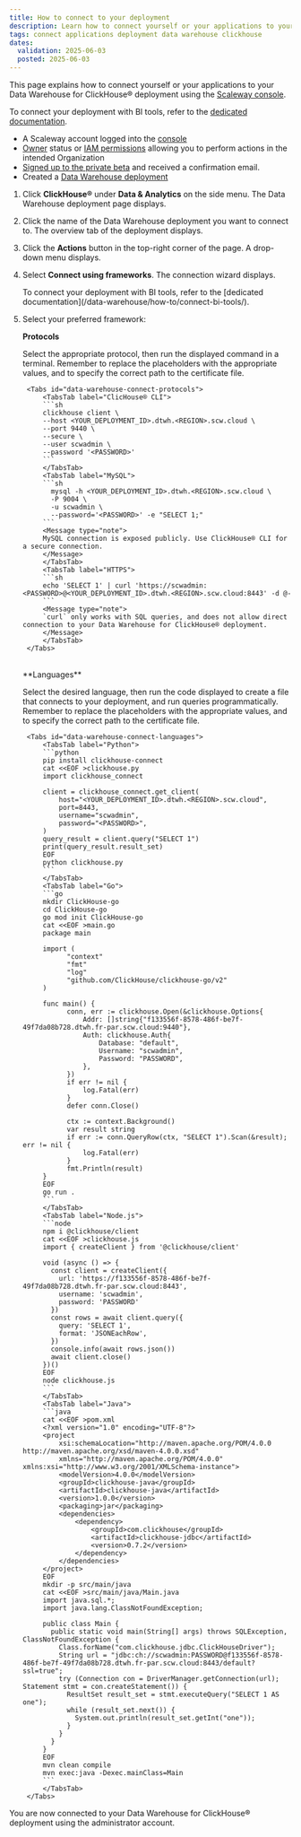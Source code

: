 ```yaml
---
title: How to connect to your deployment
description: Learn how to connect yourself or your applications to your Scaleway Data Warehouse for ClickHouse® deployment.
tags: connect applications deployment data warehouse clickhouse
dates:
  validation: 2025-06-03
  posted: 2025-06-03
---
```



This page explains how to connect yourself or your applications to your Data Warehouse for ClickHouse® deployment using the [Scaleway console](https://console.scaleway.com).

To connect your deployment with BI tools, refer to the [dedicated documentation](/data-warehouse/how-to/connect-bi-tools/).

<Requirements />

- A Scaleway account logged into the [console](https://console.scaleway.com)
- [Owner](/iam/concepts/#owner) status or [IAM permissions](/iam/concepts/#permission) allowing you to perform actions in the intended Organization
- [Signed up to the private beta](https://www.scaleway.com/fr/betas/) and received a confirmation email.
- Created a [Data Warehouse deployment](/data-warehouse/how-to/create-deployment/)

1. Click **ClickHouse®** under **Data & Analytics** on the side menu. The Data Warehouse deployment page displays.

2. Click the name of the Data Warehouse deployment you want to connect to. The overview tab of the deployment displays.

3. Click the **Actions** button in the top-right corner of the page. A drop-down menu displays.

4. Select **Connect using frameworks**. The connection wizard displays. 

    <Message type="note">
    To connect your deployment with BI tools, refer to the [dedicated documentation](/data-warehouse/how-to/connect-bi-tools/).
    </Message>

5. Select your preferred framework:

    **Protocols**

    Select the appropriate protocol, then run the displayed command in a terminal. Remember to replace the placeholders with the appropriate values, and to specify the correct path to the certificate file.

        <Tabs id="data-warehouse-connect-protocols">
            <TabsTab label="ClicHouse® CLI">
            ```sh
            clickhouse client \
            --host <YOUR_DEPLOYMENT_ID>.dtwh.<REGION>.scw.cloud \
            --port 9440 \
            --secure \
            --user scwadmin \
            --password '<PASSWORD>'
            ```
            </TabsTab>
            <TabsTab label="MySQL">
            ```sh
              mysql -h <YOUR_DEPLOYMENT_ID>.dtwh.<REGION>.scw.cloud \
              -P 9004 \
              -u scwadmin \
              --password='<PASSWORD>' -e "SELECT 1;"
            ```
            <Message type="note">
            MySQL connection is exposed publicly. Use ClickHouse® CLI for a secure connection.
            </Message>
            </TabsTab>
            <TabsTab label="HTTPS">
            ```sh
            echo 'SELECT 1' | curl 'https://scwadmin:<PASSWORD>@<YOUR_DEPLOYMENT_ID>.dtwh.<REGION>.scw.cloud:8443' -d @-
            ```
            <Message type="note">
            `curl` only works with SQL queries, and does not allow direct connection to your Data Warehouse for ClickHouse® deployment.
            </Message>
            </TabsTab>
        </Tabs>
      <br/>
      **Languages**

      Select the desired language, then run the code displayed to create a file that connects to your deployment, and run queries programmatically. Remember to replace the placeholders with the appropriate values, and to specify the correct path to the certificate file.

        <Tabs id="data-warehouse-connect-languages">
            <TabsTab label="Python">
            ```python
            pip install clickhouse-connect
            cat <<EOF >clickhouse.py
            import clickhouse_connect

            client = clickhouse_connect.get_client(
                host="<YOUR_DEPLOYMENT_ID>.dtwh.<REGION>.scw.cloud",
                port=8443,
                username="scwadmin",
                password="<PASSWORD>",
            )
            query_result = client.query("SELECT 1")
            print(query_result.result_set)
            EOF
            python clickhouse.py
            ```
            </TabsTab>
            <TabsTab label="Go">
            ```go
            mkdir ClickHouse-go
            cd ClickHouse-go
            go mod init ClickHouse-go
            cat <<EOF >main.go
            package main

            import (
                  "context"
                  "fmt"
                  "log"
                  "github.com/ClickHouse/clickhouse-go/v2"
            )

            func main() {
                  conn, err := clickhouse.Open(&clickhouse.Options{
                      Addr: []string{"f133556f-8578-486f-be7f-49f7da08b728.dtwh.fr-par.scw.cloud:9440"},
                      Auth: clickhouse.Auth{
                          Database: "default",
                          Username: "scwadmin",
                          Password: "PASSWORD",
                      },
                  })
                  if err != nil {
                      log.Fatal(err)
                  }
                  defer conn.Close()

                  ctx := context.Background()
                  var result string
                  if err := conn.QueryRow(ctx, "SELECT 1").Scan(&result); err != nil {
                      log.Fatal(err)
                  }
                  fmt.Println(result)
            }
            EOF
            go run .
            ```
            </TabsTab>
            <TabsTab label="Node.js">
            ```node
            npm i @clickhouse/client
            cat <<EOF >clickhouse.js
            import { createClient } from '@clickhouse/client'

            void (async () => {
              const client = createClient({
                url: 'https://f133556f-8578-486f-be7f-49f7da08b728.dtwh.fr-par.scw.cloud:8443',
                username: 'scwadmin',
                password: 'PASSWORD'
              })
              const rows = await client.query({
                query: 'SELECT 1',
                format: 'JSONEachRow',
              })
              console.info(await rows.json())
              await client.close()
            })()
            EOF
            node clickhouse.js
            ```
            </TabsTab>
            <TabsTab label="Java">
            ```java
            cat <<EOF >pom.xml
            <?xml version="1.0" encoding="UTF-8"?>
            <project
                xsi:schemaLocation="http://maven.apache.org/POM/4.0.0 http://maven.apache.org/xsd/maven-4.0.0.xsd"
                xmlns="http://maven.apache.org/POM/4.0.0" xmlns:xsi="http://www.w3.org/2001/XMLSchema-instance">
                <modelVersion>4.0.0</modelVersion>
                <groupId>clickhouse-java</groupId>
                <artifactId>clickhouse-java</artifactId>
                <version>1.0.0</version>
                <packaging>jar</packaging>
                <dependencies>
                    <dependency>
                        <groupId>com.clickhouse</groupId>
                        <artifactId>clickhouse-jdbc</artifactId>
                        <version>0.7.2</version>
                    </dependency>
                </dependencies>
            </project>
            EOF
            mkdir -p src/main/java
            cat <<EOF >src/main/java/Main.java
            import java.sql.*;
            import java.lang.ClassNotFoundException;

            public class Main {
              public static void main(String[] args) throws SQLException, ClassNotFoundException {
                Class.forName("com.clickhouse.jdbc.ClickHouseDriver");
                String url = "jdbc:ch://scwadmin:PASSWORD@f133556f-8578-486f-be7f-49f7da08b728.dtwh.fr-par.scw.cloud:8443/default?ssl=true";
                try (Connection con = DriverManager.getConnection(url); Statement stmt = con.createStatement()) {
                  ResultSet result_set = stmt.executeQuery("SELECT 1 AS one");
                  while (result_set.next()) {
                    System.out.println(result_set.getInt("one"));
                  }
                }
              }
            }
            EOF
            mvn clean compile
            mvn exec:java -Dexec.mainClass=Main
            ```
            </TabsTab>
        </Tabs>

You are now connected to your Data Warehouse for ClickHouse® deployment using the administrator account.
